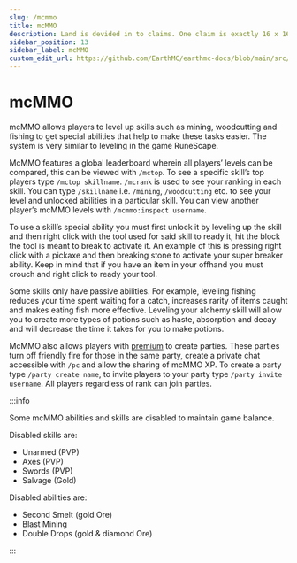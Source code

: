 ```yaml
---
slug: /mcmmo
title: mcMMO
description: Land is devided in to claims. One claim is exactly 16 x 16 blocks and perfectly lines up with Minecraft chunks. Press F3+G view chunk (claim) borders. Claiming a chunk costs 16 gold. To claim a chunk;
sidebar_position: 13
sidebar_label: mcMMO
custom_edit_url: https://github.com/EarthMC/earthmc-docs/blob/main/src/docs/mcmmo.mdx
---
```

# mcMMO
mcMMO allows players to level up skills such as mining, woodcutting and fishing to get special abilities that help to make these tasks easier. The system is very similar to leveling in the game RuneScape. 

McMMO features a global leaderboard wherein all players’ levels can be compared, this can be viewed with `/mctop`. To see a specific skill’s top players type `/mctop skillname`. `/mcrank` is used to see your ranking in each skill. You can type `/skillname` i.e. `/mining`, `/woodcutting` etc. to see your level and unlocked abilities in a particular skill. You can view another player’s mcMMO levels with `/mcmmo:inspect username`.

To use a skill’s special ability you must first unlock it by leveling up the skill and then right click with the tool used for said skill to ready it, hit the block the tool is meant to break to activate it. An example of this is pressing right click with a pickaxe and then breaking stone to activate your super breaker ability. Keep in mind that if you have an item in your offhand you must crouch and right click to ready your tool.

Some skills only have passive abilities. For example, leveling fishing reduces your time spent waiting for a catch, increases rarity of items caught and makes eating fish more effective. Leveling your alchemy skill will allow you to create more types of potions such as haste, absorption and decay and will decrease the time it takes for you to make potions.

McMMO also allows players with [premium](https://earthmc.net/premium/) to create parties. These parties turn off friendly fire for those in the same party, create a private chat accessible with `/pc` and allow the sharing of mcMMO XP. To create a party type `/party create name`, to invite players to your party type `/party invite username`. All players regardless of rank can join parties.

:::info

Some mcMMO abilities and skills are disabled to maintain game balance. 

Disabled skills are:
* Unarmed (PVP)
* Axes (PVP)
* Swords (PVP)
* Salvage (Gold)

Disabled abilities are:
* Second Smelt (gold Ore)
* Blast Mining
* Double Drops (gold & diamond Ore)

:::


